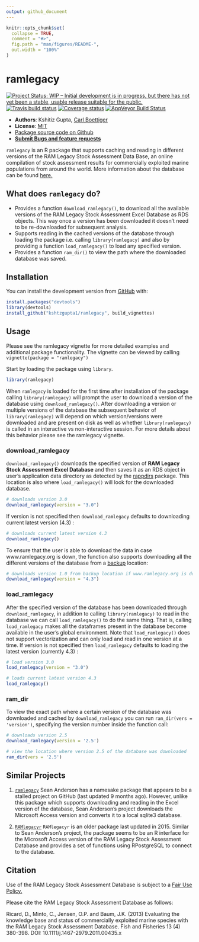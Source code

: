 ```yaml
---
output: github_document
---
```


<!-- README.md is generated from README.Rmd. Please edit that file -->

```r
knitr::opts_chunk$set(
  collapse = TRUE,
  comment = "#>",
  fig.path = "man/figures/README-",
  out.width = "100%"
)
```
ramlegacy
=============

[![Project Status: WIP – Initial development is in progress, but there has not yet been a stable, usable release suitable for the public.](https://www.repostatus.org/badges/latest/wip.svg)](https://www.repostatus.org/#wip) 
[![Travis build status](https://travis-ci.com/kshtzgupta1/ramlegacy.svg?branch=master)](https://travis-ci.org/kshtzgupta1/ramlegacy)
[![Coverage status](https://codecov.io/gh/kshtzgupta1/ramlegacy/branch/master/graph/badge.svg)](https://codecov.io/github/kshtzgupta1/ramlegacy?branch=master)
[![AppVeyor Build Status](https://ci.appveyor.com/api/projects/status/github/kshtzgupta1/ramlegacy?branch=master&svg=true)](https://ci.appveyor.com/project/kshtzgupta1/ramlegacy)



- **Authors**: Kshitiz Gupta, [Carl Boettiger](http://www.carlboettiger.info/)
- **License**: [MIT](http://opensource.org/licenses/MIT)
- [Package source code on Github](https://github.com/kshtzgupta1/ramlegacy)
- [**Submit Bugs and feature requests**](https://github.com/kshtzgupta1/ramlegacy/issues)

`ramlegacy` is an R package that supports caching and reading in different versions of the RAM Legacy Stock Assessment Data Base, an online compilation of stock assessment results for commercially exploited marine populations from around the world. More information about the database can be found [here.](www.ramlegacy.org)


## What does `ramlegacy` do?

  - Provides a function `download_ramlegacy()`, to download all the available  
    versions of the RAM Legacy Stock Assessment Excel Database as RDS objects. This way once
    a version has been downloaded it doesn't need to be re-downloaded for subsequent analysis.
  - Supports reading in the cached versions of the database through loading the package i.e.         calling `library(ramlegacy)` and also by providing a function `load_ramlegacy()` to load any       specified version.
  - Provides a function `ram_dir()` to view the path where the downloaded database was saved.

## Installation
You can install the development version from [GitHub](https://github.com/kshtzgupta1/ramlegacy) with:

```r
install.packages("devtools")
library(devtools)
install_github("kshtzgupta1/ramlegacy", build_vignettes)
```

## Usage
Please see the ramlegacy vignette for more detailed examples and additional package functionality. The vignette can be viewed by calling `vignette(package = "ramlegacy")`

Start by loading the package using `library`.

```r
library(ramlegacy)
```

When `ramlegacy` is loaded for the first time after installation of the package calling `library(ramlegacy)` will prompt the user to download a version of the database using `download_ramlegacy()`. After downloading a version or multiple versions of the database the subsequent behavior of `library(ramlegacy)` will depend on which version/versions were downloaded and are present on disk as well as whether `library(ramlegacy)` is called in an interactive vs non-interactive session. For more details about this behavior please see the ramlegacy vignette. 

### download_ramlegacy

`download_ramlegacy()` downloads the specified version of **RAM Legacy Stock Assessment Excel Database** and then saves it as an RDS object in user’s application data directory as detected by the [rappdirs](https://cran.r-project.org/web/packages/rappdirs/index.html) package. This location is also where `load_ramlegacy()` will look for the downloaded database. 

```r
# downloads version 3.0
download_ramlegacy(version = "3.0")
```

If version is not specified then `download_ramlegacy` defaults to downloading current latest version (4.3) :

```r
# downloads current latest version 4.3
download_ramlegacy()
```

To ensure that the user is able to download the data in case www.ramlegacy.org is down, the function also supports downloading all the different versions of the database from a [backup](www.github.com/kshtzgupta1/ramlegacy-assets/) location:

```r
# downloads version 1.0 from backup location if www.ramlegacy.org is down
download_ramlegacy(version = "4.3")
```

### load_ramlegacy
After the specified version of the database has been downloaded through `download_ramlegacy`, in addition to calling `library(ramlegacy)` to read in the database we can call `load_ramlegacy()` to do the same thing. That is, calling `load_ramlegacy` makes all the dataframes present in the database become available in the user's global environment. Note that `load_ramlegacy()` does not support vectorization and can only load and read in one version at a time. If version is not specified then `load_ramlegacy` defaults to loading the latest version (currently 4.3) :

```r
# load version 3.0
load_ramlegacy(version = "3.0")

# loads current latest version 4.3
load_ramlegacy()
```

### ram_dir
To view the exact path where a certain version of the database was downloaded and cached by `download_ramlegacy` you can run `ram_dir(vers = 'version')`, specifying the version number inside the function call:
```r
# downloads version 2.5
download_ramlegacy(version = '2.5')

# view the location where version 2.5 of the database was downloaded
ram_dir(vers = '2.5')
```

## Similar Projects

1. [`ramlegacy`](https://github.com/seananderson/ramlegacy) 
Sean Anderson has a namesake package that appears to be a stalled project on GitHub (last updated 9 months ago). However, unlike this package which supports downloading and reading in the Excel version of the database, Sean Anderson's project downloads the Microsoft Access version and converts it to a local sqlite3 database. 
 

2. [`RAMlegacyr`](https://github.com/ashander/RAMlegacyr)
`RAMlegacyr` is an older package last updated in 2015. Similar to Sean Anderson's project, the package seems to be an R interface for the Microsoft Access version of the RAM Legacy Stock Assessment Database and provides a set of functions using RPostgreSQL to connect to the database.

## Citation
Use of the RAM Legacy Stock Assessment Database is subject to a [Fair Use Policy.](http://ramlegacy.marinebiodiversity.ca/ram-legacy-stock-assessment-database/ram-legacy-stock-assessment-database-fair-use-policy)

Please cite the RAM Legacy Stock Assessment Database as follows:

Ricard, D., Minto, C., Jensen, O.P. and Baum, J.K. (2013) Evaluating the knowledge base and status of commercially exploited marine species with the RAM Legacy Stock Assessment Database. Fish and Fisheries 13 (4) 380-398. DOI: 10.1111/j.1467-2979.2011.00435.x
